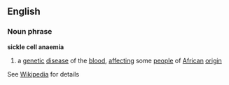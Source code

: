 ==English==
===Noun phrase===
'''sickle cell anaemia'''
# a [[genetic]] [[disease]] of the [[blood]], [[affect]]ing some [[people]] of [[Africa]]n [[origin]]

See [[w:Sickle cell anaemia|Wikipedia]] for details